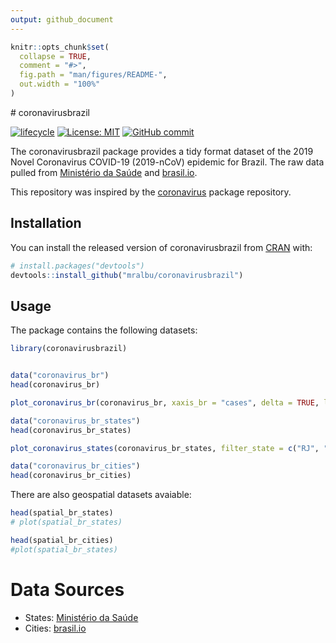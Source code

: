 ```yaml
---
output: github_document
---
```


<!-- README.md is generated from README.Rmd. Please edit that file -->

```r
knitr::opts_chunk$set(
  collapse = TRUE,
  comment = "#>",
  fig.path = "man/figures/README-",
  out.width = "100%"
)
```

  # coronavirusbrazil

<!-- badges: start -->
[![lifecycle](https://img.shields.io/badge/lifecycle-experimental-orange.svg)](https://www.tidyverse.org/lifecycle/#experimental)
[![License: MIT](https://img.shields.io/badge/License-MIT-blue.svg)](https://opensource.org/licenses/MIT)
[![GitHub commit](https://img.shields.io/github/last-commit/mralbu/coronavirusbrazil)](https://github.com/mralbu/coronavirusbrazil/commit/master)
<!-- badges: end -->

The coronavirusbrazil package provides a tidy format dataset of the 2019 Novel Coronavirus COVID-19 (2019-nCoV) epidemic for Brazil. The raw data pulled from [Ministério da Saúde](https://covid.saude.gov.br/) and [brasil.io](https://brasil.io/dataset/covid19/caso).

This repository was inspired by the [coronavirus](https://github.com/RamiKrispin/coronavirus) package repository.


## Installation

You can install the released version of coronavirusbrazil from [CRAN](https://CRAN.R-project.org) with:

``` r
# install.packages("devtools")
devtools::install_github("mralbu/coronavirusbrazil")
```

## Usage

The package contains the following datasets:

```r
library(coronavirusbrazil)


data("coronavirus_br")
head(coronavirus_br) 
```

```r
plot_coronavirus_br(coronavirus_br, xaxis_br = "cases", delta = TRUE, log_scale = TRUE)
```

```r
data("coronavirus_br_states")
head(coronavirus_br_states) 
```

```r
plot_coronavirus_states(coronavirus_br_states, filter_state = c("RJ", "SP", delta = TRUE, log_scale = TRUE))
```


```r
data("coronavirus_br_cities")
head(coronavirus_br_cities) 
```

There are also geospatial datasets avaiable:

```r
head(spatial_br_states)
# plot(spatial_br_states)
```

```r
head(spatial_br_cities)
#plot(spatial_br_states)
```

# Data Sources

- States: [Ministério da Saúde](https://covid.saude.gov.br/)
- Cities: [brasil.io](https://brasil.io/dataset/covid19/caso)
